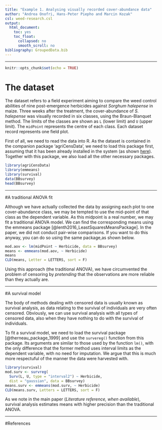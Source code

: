 ```yaml
---
title: "Example 1. Analysing visually recorded cover-abundance data"
author: "Andrea Onofri, Hans-Peter Piepho and Marcin Kozak"
csl: weed-research.csl
output:
  html_document:
    toc: yes
    toc_float:
      collapsed: no
      smooth_scroll: no
bibliography: GroupedData.bib
---
```



---
   
  

```r
knitr::opts_chunk$set(echo = TRUE)
```

# The dataset

The dataset refers to a field experiment aiming to compare the weed control abilities of nine post-emergence herbicides against *Sorghum halepense* in maize. Three weeks after the treatment, the cover-abundance of *S. halepense* was visually recorded in six classes, using the Braun-Blanquet method. The limits of the classes are shown as `L` (lower limit) and `U` (upper limit). The `midPoint` represents the centre of each class. Each dataset record represents one field plot.

First of all, we need to read the data into R. As the dataset is contained in the companion package 'agriCensData', we need to load this package first, assuming that it has been already installed in the system (as shown [here](https://onofriandreapg.github.io/agriCensData/index.html)). Together with this package, we also load all the other necessary packages.


```r
library(agriCensData)
library(emmeans)
library(survival)
data(BBsurvey)
head(BBsurvey)
```

---

#A traditional ANOVA fit

Although we have actually collected the data by assigning each plot to one cover-abundance class, we may be tempted to use the mid-point of that class as the dependent variable. As this midpoint is a real number, we may fit a traditional ANOVA model. We can find the corresponding means using the emmeans package [@lenth2016_LeastSquaresMeansPackage]. In the paper, we did not conduct pair-wise comparisons. If you want to do this anyway, you can do so using the same package,as shown below.


```r
mod.aov <- lm(midPoint ~ Herbicide, data = BBsurvey)
means <- emmeans(mod.aov, ~ Herbicide) 
means
CLD(means, Letter = LETTERS, sort = F)
```


Using this approach (the traditional ANOVA), we have circumvented the problem of censoring by *pretending* that the observations are more reliable than they actually are.

---

#A survival model

The body of methods dealing with censored data is usually known as survival analysis, as data relating to the survival of individuals are very often censored. Obviously, we can use survival analysis with all types of censored data, also when they have nothing to do with the survival of individuals.

To fit a survival model, we need to load the survival package [@therneau_package_1999] and use the `survereg()` function from this package. Its arguments are similar to those used by the function `lm()`, with the only difference  that the former method uses interval limits as the dependent variable, with no need for imputation. We argue that this is much more respectuful of the manner the data were harvested with.


```r
library(survival)
mod.surv <- survreg(
  Surv(L, U, type = "interval2") ~ Herbicide, 
  dist = "gaussian", data = BBsurvey)
means.surv <- emmeans(mod.surv, ~ Herbicide) 
CLD(means.surv, Letters = LETTERS, sort = F)
```

As we note in the main paper (*Literature reference, when available*), survival analysis estimates means with higher precision than the traditional ANOVA.

---

#References


